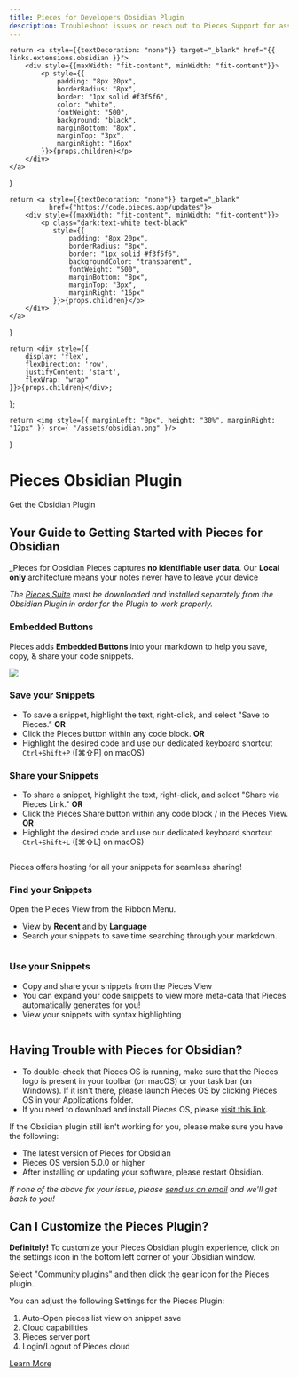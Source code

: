 ```yaml
---
title: Pieces for Developers Obsidian Plugin
description: Troubleshoot issues or reach out to Pieces Support for assistance with the Pieces for Developers Obsidian Plugin
---
```


<link rel="canonical" href="https://docs.pieces.app/extensions-plugins/obsidian" />

    return <a style={{textDecoration: "none"}} target="_blank" href="{{ links.extensions.obsidian }}">
        <div style={{maxWidth: "fit-content", minWidth: "fit-content"}}>
            <p style={{
                padding: "8px 20px",
                borderRadius: "8px",
                border: "1px solid #f3f5f6",
                color: "white",
                fontWeight: "500",
                background: "black",
                marginBottom: "8px",
                marginTop: "3px",
                marginRight: "16px"
            }}>{props.children}</p>
        </div>
    </a>
}

    return <a style={{textDecoration: "none"}} target="_blank"
              href={"https://code.pieces.app/updates"}>
        <div style={{maxWidth: "fit-content", minWidth: "fit-content"}}>
            <p class="dark:text-white text-black"
               style={{
                   padding: "8px 20px",
                   borderRadius: "8px",
                   border: "1px solid #f3f5f6",
                   backgroundColor: "transparent",
                   fontWeight: "500",
                   marginBottom: "8px",
                   marginTop: "3px",
                   marginRight: "16px"
               }}>{props.children}</p>
        </div>
    </a>
}

    return <div style={{
        display: 'flex',
        flexDirection: 'row',
        justifyContent: 'start',
        flexWrap: "wrap"
    }}>{props.children}</div>;
};

    return <img style={{ marginLeft: "0px", height: "30%", marginRight: "12px" }} src={ "/assets/obsidian.png" }/>
}

<GridFlexRow>
    <h1>Pieces Obsidian Plugin</h1>
</GridFlexRow>

<GridFlexRow>
    <InstallButton>Get the Obsidian Plugin</InstallButton>
    <ReleasePill children="Current Version: {{ versions.obsidian }}"></ReleasePill>
</GridFlexRow>

## Your Guide to Getting Started with Pieces for Obsidian

_Pieces for Obsidian Pieces captures **no identifiable user data**. Our **Local only** architecture means your notes never have to leave your device

_The <a target="_blank" href="{{ links.website.pfd_desktop_install }}">Pieces Suite</a> must be downloaded and installed separately from the Obsidian Plugin in order for the Plugin to work properly._

### Embedded Buttons
Pieces adds **Embedded Buttons** into your markdown to help you save, copy, & share your code snippets.

<Image zoom src="./assets/obsidian/OBSIDIAN_SAVE.gif" />

### Save your Snippets
- To save a snippet, highlight the text, right-click, and select "Save to Pieces."
**OR**
- Click the Pieces button within any code block.
**OR**
- Highlight the desired code and use our dedicated keyboard shortcut
```Ctrl+Shift+P``` (\[⌘⇧P\] on macOS)

### Share your Snippets
- To share a snippet, highlight the text, right-click, and select "Share via Pieces Link."
**OR**
- Click the Pieces Share button within any code block / in the Pieces View.
**OR**
- Highlight the desired code and use our dedicated keyboard shortcut
```Ctrl+Shift+L``` (\[⌘⇧L\] on macOS)

<Image zoom src="" />

Pieces offers hosting for all your snippets for seamless sharing!

### Find your Snippets
Open the Pieces View from the Ribbon Menu.
- View by **Recent** and by **Language**
- Search your snippets to save time searching through your markdown.

<Image zoom src="" />

### Use your Snippets
- Copy and share your snippets from the Pieces View
- You can expand your code snippets to view more meta-data that Pieces automatically generates for you!
- View your snippets with syntax highlighting

<Image zoom src="" />

## Having Trouble with Pieces for Obsidian?
- To double-check that Pieces OS is running, make sure that the Pieces logo is present in your toolbar (on macOS) or your task bar (on Windows). If it isn't there, please launch Pieces OS by clicking Pieces OS in your Applications folder.
- If you need to download and install Pieces OS, please <a target="_blank" href="https://docs.pieces.app/overview">visit this link</a>.

If the Obsidian plugin still isn't working for you, please make sure you have the following:
- The latest version of Pieces for Obsidian
- Pieces OS version 5.0.0 or higher
- After installing or updating your software, please restart Obsidian. 

_If none of the above fix your issue, please <a target="_blank" href="{{ links.socials.support_email }}">send us an email</a> and we'll get back to you!_

## Can I Customize the Pieces Plugin?
**Definitely!**
To customize your Pieces Obsidian plugin experience, click on the settings icon in the bottom left corner of your Obsidian window.

Select "Community plugins" and then click the gear icon for the Pieces plugin.

You can adjust the following Settings for the Pieces Plugin:
1. Auto-Open pieces list view on snippet save
2. Cloud capabilities
3. Pieces server port
4. Login/Logout of Pieces cloud

[Learn More](https://pieces.app)